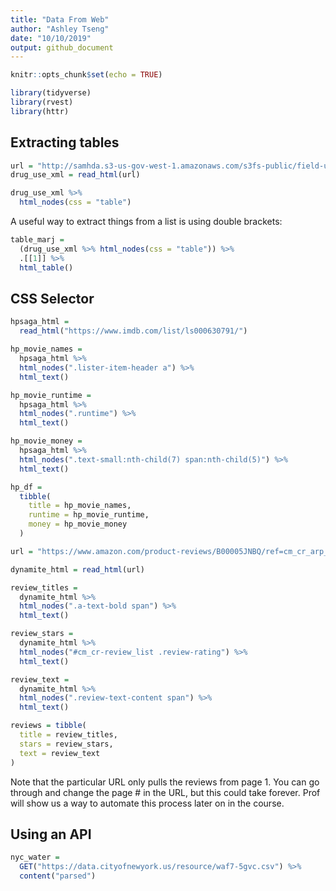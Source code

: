 ```yaml
---
title: "Data From Web"
author: "Ashley Tseng"
date: "10/10/2019"
output: github_document
---
```


```r
knitr::opts_chunk$set(echo = TRUE)

library(tidyverse)
library(rvest)
library(httr)
```



## Extracting tables
```r
url = "http://samhda.s3-us-gov-west-1.amazonaws.com/s3fs-public/field-uploads/2k15StateFiles/NSDUHsaeShortTermCHG2015.htm"
drug_use_xml = read_html(url)

drug_use_xml %>% 
  html_nodes(css = "table")
```

A useful way to extract things from a list is using double brackets:
```r
table_marj = 
  (drug_use_xml %>% html_nodes(css = "table")) %>% 
  .[[1]] %>%
  html_table() 
```



## CSS Selector

```r
hpsaga_html = 
  read_html("https://www.imdb.com/list/ls000630791/")

hp_movie_names = 
  hpsaga_html %>% 
  html_nodes(".lister-item-header a") %>% 
  html_text()

hp_movie_runtime = 
  hpsaga_html %>% 
  html_nodes(".runtime") %>% 
  html_text()

hp_movie_money = 
  hpsaga_html %>% 
  html_nodes(".text-small:nth-child(7) span:nth-child(5)") %>% 
  html_text()

hp_df =
  tibble(
    title = hp_movie_names,
    runtime = hp_movie_runtime,
    money = hp_movie_money
  )

```

```r
url = "https://www.amazon.com/product-reviews/B00005JNBQ/ref=cm_cr_arp_d_viewopt_rvwer?ie=UTF8&reviewerType=avp_only_reviews&sortBy=recent&pageNumber=1"

dynamite_html = read_html(url)

review_titles = 
  dynamite_html %>%
  html_nodes(".a-text-bold span") %>%
  html_text()

review_stars = 
  dynamite_html %>%
  html_nodes("#cm_cr-review_list .review-rating") %>%
  html_text()

review_text = 
  dynamite_html %>%
  html_nodes(".review-text-content span") %>%
  html_text()

reviews = tibble(
  title = review_titles,
  stars = review_stars,
  text = review_text
)
```
Note that the particular URL only pulls the reviews from page 1. You can go through and change the page # in the URL, but this could take forever. Prof will show us a way to automate this process later on in the course.

## Using an API
```r
nyc_water = 
  GET("https://data.cityofnewyork.us/resource/waf7-5gvc.csv") %>% 
  content("parsed")
```

